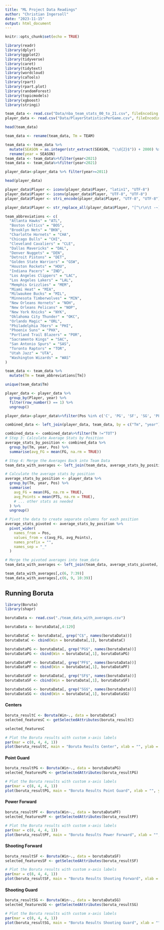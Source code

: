 ```yaml
---
title: "ML Project Data Readings"
author: "Christian Ingersoll"
date: "2023-11-15"
output: html_document
---
```


```r
knitr::opts_chunk$set(echo = TRUE)
```


```r
library(readr)
library(dplyr)
library(ggplot2)
library(tidyverse)
library(caret)
library(tidytext)
library(wordcloud)
library(caTools)
library(rpart)
library(rpart.plot)
library(randomForest)
library(topicmodels)
library(xgboost)
library(stringi)
```

```r
team_data <- read.csv("Data/nba_team_stats_00_to_21.csv", fileEncoding = "UTF-8")
player_data <- read.csv("Data/PlayerStatisticsPerGame.csv", fileEncoding = "UTF-8")
```

```r
head(team_data)
```

```r
team_data <- rename(team_data, Tm = TEAM)
```

```r
team_data <- team_data %>%
  mutate(SEASON = as.integer(str_extract(SEASON, "\\d{2}$")) + 2000) %>%
  rename(year = SEASON)
team_data <- team_data%>%filter(year<2021)
team_data <- team_data%>%filter(year<2021)
```

```r
player_data<-player_data %>% filter(year>=2011)
```

```r
head(player_data)
```

```r
player_data$Player <- iconv(player_data$Player, "latin1", "UTF-8")
player_data$Player <- iconv(player_data$Player, "UTF-8", "UTF-8")
player_data$Player <- stri_encode(player_data$Player, "UTF-8", "UTF-8")
```

```r
player_data$Player <- str_replace_all(player_data$Player, "[^\r\n\t -~]", "")
```

```r
team_abbreviations <- c(
  "Atlanta Hawks" = "ATL",
  "Boston Celtics" = "BOS",
  "Brooklyn Nets" = "BKN",
  "Charlotte Hornets" = "CHA",
  "Chicago Bulls" = "CHI",
  "Cleveland Cavaliers" = "CLE",
  "Dallas Mavericks" = "DAL",
  "Denver Nuggets" = "DEN",
  "Detroit Pistons" = "DET",
  "Golden State Warriors" = "GSW",
  "Houston Rockets" = "HOU",
  "Indiana Pacers" = "IND",
  "Los Angeles Clippers" = "LAC",
  "Los Angeles Lakers" = "LAL",
  "Memphis Grizzlies" = "MEM",
  "Miami Heat" = "MIA",
  "Milwaukee Bucks" = "MIL",
  "Minnesota Timberwolves" = "MIN",
  "New Orleans Hornets" = "NOH",
  "New Orleans Pelicans" = "NOP",
  "New York Knicks" = "NYK",
  "Oklahoma City Thunder" = "OKC",
  "Orlando Magic" = "ORL",
  "Philadelphia 76ers" = "PHI",
  "Phoenix Suns" = "PHX",
  "Portland Trail Blazers" = "POR",
  "Sacramento Kings" = "SAC",
  "San Antonio Spurs" = "SAS",
  "Toronto Raptors" = "TOR",
  "Utah Jazz" = "UTA",
  "Washington Wizards" = "WAS"
)
```

```r
team_data <- team_data %>%
  mutate(Tm = team_abbreviations[Tm])
```

```r
unique(team_data$Tm)
```

```r
player_data <- player_data %>%
  group_by(Player, year) %>%
  filter(row_number() == 1) %>%
  ungroup()
```

```r
player_data<-player_data%>%filter(Pos %in% c('C', 'PG', 'SF', 'SG', 'PF'))
```

```r
combined_data <- left_join(player_data, team_data, by = c("Tm", "year"))

combined_data <- combined_data%>%filter(Tm !="TOT")
# Step 3: Calculate Average Stats by Position
average_stats_by_position <- combined_data %>%
  group_by(Tm, year, Pos) %>%
  summarise(avg_FG = mean(FG, na.rm = TRUE))

# Step 4: Merge the Averages Back into Team Data
team_data_with_averages <- left_join(team_data, average_stats_by_position, by = c("Tm", "year"))
```
```r
# Calculate the average stats by position
average_stats_by_position <- player_data %>%
  group_by(Tm, year, Pos) %>% 
  summarise(
    avg_FG = mean(FG, na.rm = TRUE),
    avg_Points = mean(PTS, na.rm = TRUE),
    # ... other stats as needed
  ) %>%
  ungroup()

# Pivot the data to create separate columns for each position
average_stats_pivoted <- average_stats_by_position %>%
  pivot_wider(
    names_from = Pos,
    values_from = c(avg_FG, avg_Points),
    names_prefix = "",
    names_sep = "_"
  )

# Merge the pivoted averages into team_data
team_data_with_averages <- left_join(team_data, average_stats_pivoted, by = c("Tm", "year"))
```

```r
team_data_with_averages[,c(6, 7:39)]
team_data_with_averages[,c(6, 9, 10:39)]
```

## Running Boruta

```r
library(Boruta)
library(shapr)
```

```r
borutaData <- read.csv("./team_data_with_averages.csv")
```

```r
borutaData <- borutaData[,4:129]
```

```r
borutaDataC <- borutaData[, grep("C$", names(borutaData))]
borutaDataC <- cbind(Win = borutaData[,1], borutaDataC)

borutaDataPG <- borutaData[, grep("PG$", names(borutaData))]
borutaDataPG <- cbind(Win = borutaData[,1], borutaDataPG)

borutaDataPF <- borutaData[, grep("PF$", names(borutaData))]
borutaDataPF <- cbind(Win = borutaData[,1], borutaDataPF)

borutaDataSF <- borutaData[, grep("SF$", names(borutaData))]
borutaDataSF <- cbind(Win = borutaData[,1], borutaDataSF)

borutaDataSG <- borutaData[, grep("SG$", names(borutaData))]
borutaDataSG <- cbind(Win = borutaData[,1], borutaDataSG)
```


#### Centers

```r
boruta_resultC <- Boruta(Win~., data = borutaDataC)
selected_featuresC <- getSelectedAttributes(boruta_resultC)
```

```r
selected_featuresC
```

```r
# Plot the Boruta results with custom x-axis labels
par(mar = c(8, 4, 4, 1)) 
plot(boruta_resultC, main = "Boruta Results Center", xlab = "", ylab = "Importance", las = 2, cex.axis=0.6)
```

#### Point Guard

```r
boruta_resultPG <- Boruta(Win~., data = borutaDataPG)
selected_featuresPG <- getSelectedAttributes(boruta_resultPG)
```

```r
# Plot the Boruta results with custom x-axis labels
par(mar = c(8, 4, 4, 1)) 
plot(boruta_resultPG, main = "Boruta Results Point Guard", xlab = "", ylab = "Importance", las = 2, cex.axis=0.6)
```

#### Power Forward

```r
boruta_resultPF <- Boruta(Win~., data = borutaDataPF)
selected_featuresPF <- getSelectedAttributes(boruta_resultPF)
```

```r
# Plot the Boruta results with custom x-axis labels
par(mar = c(8, 4, 4, 1)) 
plot(boruta_resultPF, main = "Boruta Results Power Forward", xlab = "", ylab = "Importance", las = 2, cex.axis=0.6)
```

#### Shooting Forward

```r
boruta_resultSF <- Boruta(Win~., data = borutaDataSF)
selected_featuresSF <- getSelectedAttributes(boruta_resultSF)
```

```r
# Plot the Boruta results with custom x-axis labels
par(mar = c(8, 4, 4, 1)) 
plot(boruta_resultSF, main = "Boruta Results Shooting Forward", xlab = "", ylab = "Importance", las = 2, cex.axis=0.6)
```

#### Shooting Guard

```r
boruta_resultSG <- Boruta(Win~., data = borutaDataSG)
selected_featuresSG <- getSelectedAttributes(boruta_resultSG)
```

```r
# Plot the Boruta results with custom x-axis labels
par(mar = c(8, 4, 4, 1)) 
plot(boruta_resultSG, main = "Boruta Results Shooting Guard", xlab = "", ylab = "Importance", las = 2, cex.axis=0.6)
```

